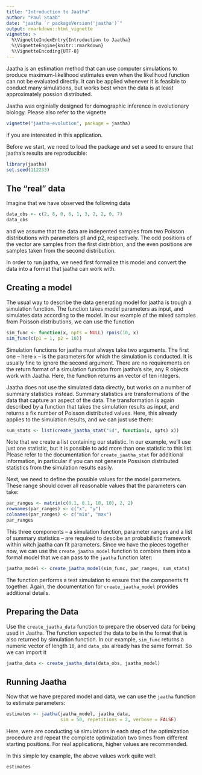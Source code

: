 ```yaml
---
title: "Introduction to Jaatha"
author: "Paul Staab"
date: "jaatha `r packageVersion('jaatha')`"
output: rmarkdown::html_vignette
vignette: >
  %\VignetteIndexEntry{Introduction to Jaatha}
  %\VignetteEngine{knitr::rmarkdown}
  %\VignetteEncoding{UTF-8}
---
```


Jaatha is an estimation method that can use computer simulations to produce
maximum-likelihood estimates even when the likelihood function can not be
evaluated directly. It can be applied whenever it is feasible to conduct many
simulations, but works best when the data is at least approximately possion
distributed. 

Jaatha was orginially designed for demographic inference in evolutionary 
biology. Please also refer to the vignette

```r
vignette("jaatha-evolution", package = jaatha)
```

if you are interested in this application.


Before we start, we need to load the package and set a seed to ensure that
jaatha's results are reproducible:

```r
library(jaatha)
set.seed(112233)
```


The "real" data
---------------

Imagine that we have observed the following data
```r
data_obs <- c(2, 8, 0, 6, 1, 3, 2, 2, 0, 7)
data_obs
```
and we assume that the data are indepented samples from two Poisson 
distributions with parameters p1 and p2, respectively. The odd positions of the 
vector are samples from the first distribtion, and the even positions are 
samples taken from the second distribution.

In order to run jaatha, we need first formalize this model and convert the data
into a format that jaatha can work with.


Creating a model
----------------

The usual way to describe the data generating model for jaatha is trough a 
simulation function. The function takes model parameters as input, and
simulates data according to the model. In our example of the mixed samples
from Poisson distributions, we can use the function

```r
sim_func <- function(x, opts = NULL) rpois(10, x)
sim_func(c(p1 = 1, p2 = 10))
```

Simulation functions for jaatha must always take two arguments. The first one --
here `x` -- is the parameters for which the simulation is conducted. It is 
usually fine to ignore the second argument. There are no requirements on the
return format of a simulation function from jaatha's site, any R objects work 
with Jaatha. Here, the function returns an vector of ten integers.


Jaatha does not use the simulated data directly, but works on a number of 
summary statistics instead. Summary statistics are transformations of the data
that capture an aspect of the data. The transformation is again described by
a function that takes the simulation results as input, and returns a fix number
of Poisson distributed values. Here, this already applies to the simulation 
results, and we can just use them:

```r
sum_stats <- list(create_jaatha_stat("id", function(x, opts) x))
```

Note that we create a list containing our statistic. In our example, we'll use
just one statistic, but it is possible to add more than one statistic to this
list. Please refer to the documentation for `create_jaatha_stat` for additional
information, in particular if you can not generate Possison distributed 
statistics from the simulation results easily.


Next, we need to define the possible values for the model parameters. These
range should cover all reasonable values that the parameters can take:

```r
par_ranges <- matrix(c(0.1, 0.1, 10, 10), 2, 2)
rownames(par_ranges) <- c("x", "y")
colnames(par_ranges) <- c("min", "max")
par_ranges
```


This three components -- a simulation function, parameter ranges and a list of 
summary statistics -- are required to descibe an probabilistic framework within 
witch jaatha can fit parameters. Since we have the pieces together now, we can 
use the `create_jaatha_model` function to combine them into a formal model that
we can pass to the `jaatha` function later:

```r
jaatha_model <- create_jaatha_model(sim_func, par_ranges, sum_stats)
```

The function performs a test simulation to ensure that the components fit
together. Again, the documentation for `create_jaatha_model` provides additional 
details.


Preparing the Data
------------------
Use the `create_jaatha_data` function to prepare the observed data for being
used in Jaatha. The function expected the data to be in the format that is 
also returned by simulation function. In our example, `sim_func` returns a
numeric vector of length `10`, and `data_obs` already has the same format.
So we can import it

```r
jaatha_data <- create_jaatha_data(data_obs, jaatha_model)
```


Running Jaatha
--------------
Now that we have prepared model and data, we can use the `jaatha` function
to estimate parameters:

```r
estimates <- jaatha(jaatha_model, jaatha_data, 
                    sim = 50, repetitions = 2, verbose = FALSE)
```

Here, were are conducting `50` simulations in each step of the optimization
procedure and repeat the complete optimization two times from different starting
positions. For real applications, higher values are recommended.

In this simple toy example, the above values work quite well:
```r
estimates
```